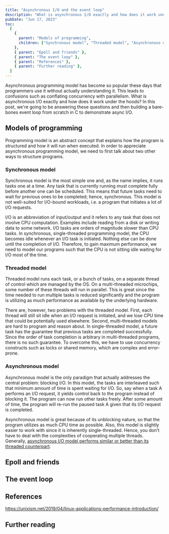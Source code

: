 ```yaml
---
title: "Asynchronous I/O and the event loop"
description: "What is asynchronous I/O exactly and how does it work under the hoods? In this post, we’re going to be answering these questions and then building a bare-bones event loop from scratch in C to demonstrate async I/O."
pubDate: "Jun 17, 2023"
toc:
  [
    {
      parent: "Models of programming",
      children: ["Synchronous model", "Threaded model", "Asynchronous model"],
    },
    { parent: "Epoll and friends" },
    { parent: "The event loop" },
    { parent: "References" },
    { parent: "Further reading" },
  ]
---
```


Asynchronous programming model has become so popular these days that programmers use it without actually understanding it. This leads to confusions such as conflating concurrency with parallelism. What is asynchronous I/O exactly and how does it work under the hoods? In this post, we're going to be answering these questions and then building a bare-bones event loop from scratch in C to demonstrate async I/O.

## Models of programming

Programming model is an abstract concept that explains how the program is structured and how it will run when executed. In order to appreciate asynchronous programming model, we need to first talk about two other ways to structure programs.

### Synchronous model

Synchronous model is the most simple one and, as the name implies, it runs tasks one at a time. Any task that is currently running must complete fully before another one can be scheduled. This means that future tasks need to wait for previous ones to be completed; hence, synchronous. This model is not well-suited for I/O-bound workloads, i.e. a program that initiates a lot of I/O requests.

<AccessibleImage name="asyncio-sync" alt="Synchronous programming model" width="189" />

I/O is an abbreviation of input/output and it refers to any task that does not involve CPU computation. Examples include reading from a disk or writing data to some network. I/O tasks are orders of magnitude slower than CPU tasks. In synchronous, single-threaded programming model, the CPU becomes idle whenever an I/O task is initiated. Nothing else can be done until the completion of I/O. Therefore, to gain maximum performance, we need to model our programs such that the CPU is not sitting idle waiting for I/O most of the time.

### Threaded model

Threaded model runs each task, or a bunch of tasks, on a separate thread of control which are managed by the OS. On a multi-threaded microchips, some number of these threads will run in parallel. This is great since the time needed to run multiple tasks is reduced significantly and the program is utilizing as much performance as available by the underlying hardware.

<AccessibleImage name="asyncio-threaded" alt="Threaded programming model" width="410" />

There are, however, two problems with the threaded model. First, each thread will still sit idle when an I/O request is initiated, and we lose CPU time that could be potentially used elsewhere. Second, multi-threaded models are hard to program and reason about. In single-threaded model, a future task has the guarantee that previous tasks are completed successfully. Since the order of task completion is arbitrary in multi-threaded programs, there is no such guarantee. To overcome this, we have to use concurrency constructs such as locks or shared memory, which are complex and error-prone.

### Asynchronous model

Asynchronous model is the only paradigm that actually addresses the central problem: blocking I/O. In this model, the tasks are interleaved such that minimum amount of time is spent waiting for I/O. So, say when a task A performs an I/O request, it yields control back to the program instead of blocking it. The program can now run other tasks freely. After some amount of time, the program will re-run the paused task A given that its I/O request is completed.

<AccessibleImage name="asyncio-async" alt="Asynchronous programming model" width="189" />

Asynchronous model is great because of its unblocking nature, so that the program utilizes as much CPU time as possible. Also, this model is slightly easier to work with since it is inherently single-threaded. Hence, you don’t have to deal with the complexities of cooperating multiple threads. Generally, [asynchronous I/O model performs similar or better than its threaded counterpart](https://unixism.net/2019/04/linux-applications-performance-introduction/).


## Epoll and friends

## The event loop

## References

https://unixism.net/2019/04/linux-applications-performance-introduction/

## Further reading

